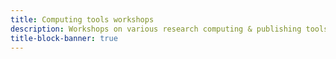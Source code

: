 ```yaml
---
title: Computing tools workshops
description: Workshops on various research computing & publishing tools
title-block-banner: true
---
```


